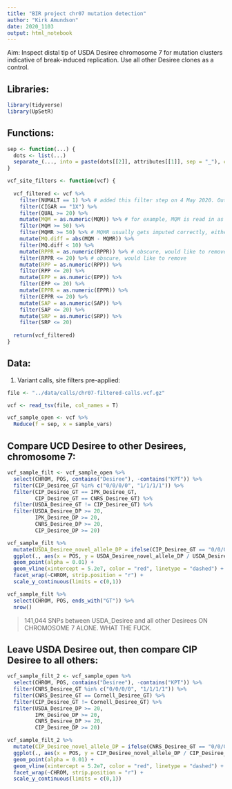 ```yaml
---
title: "BIR project chr07 mutation detection"
author: "Kirk Amundson"
date: 2020_1103
output: html_notebook
---
```


Aim: Inspect distal tip of USDA Desiree chromosome 7 for mutation clusters
indicative of break-induced replication. Use all other Desiree clones as
a control.

## Libraries:
```r
library(tidyverse)
library(UpSetR)
```

## Functions:
```r
sep <- function(...) {
  dots <- list(...)
  separate_(..., into = paste(dots[[2]], attributes[[1]], sep = "_"), convert = T, sep = ":")
}
```

```r
vcf_site_filters <- function(vcf) {
  
  vcf_filtered <- vcf %>% 
    filter(NUMALT == 1) %>% # added this filter step on 4 May 2020. Output was entirely NUMALT==1 anyway, but better to enforce it
    filter(CIGAR == "1X") %>%
    filter(QUAL >= 20) %>%
    mutate(MQM = as.numeric(MQM)) %>% # for example, MQM is read in as a character by default
    filter(MQM >= 50) %>%
    filter(MQMR >= 50) %>% # MQMR usually gets imputed correctly, either as double or numeric
    mutate(MQ.diff = abs(MQM - MQMR)) %>%
    filter(MQ.diff < 10) %>%
    mutate(RPPR = as.numeric(RPPR)) %>% # obscure, would like to remove
    filter(RPPR <= 20) %>% # obscure, would like to remove
    mutate(RPP = as.numeric(RPP)) %>%
    filter(RPP <= 20) %>%
    mutate(EPP = as.numeric(EPP)) %>%
    filter(EPP <= 20) %>%
    mutate(EPPR = as.numeric(EPPR)) %>%
    filter(EPPR <= 20) %>%
    mutate(SAP = as.numeric(SAP)) %>%
    filter(SAP <= 20) %>%
    mutate(SRP = as.numeric(SRP)) %>%
    filter(SRP <= 20)
  
  return(vcf_filtered)
}
```

## Data:
1. Variant calls, site filters pre-applied:
```r
file <- "../data/calls/chr07-filtered-calls.vcf.gz"
```

```r
vcf <- read_tsv(file, col_names = T)
```

```r
vcf_sample_open <- vcf %>% 
  Reduce(f = sep, x = sample_vars)
```

## Compare UCD Desiree to other Desirees, chromosome 7:
```r
vcf_sample_filt <- vcf_sample_open %>% 
  select(CHROM, POS, contains("Desiree"), -contains("KPT")) %>% 
  filter(CIP_Desiree_GT %in% c("0/0/0/0", "1/1/1/1")) %>% 
  filter(CIP_Desiree_GT == IPK_Desiree_GT,
         CIP_Desiree_GT == CNRS_Desiree_GT) %>% 
  filter(USDA_Desiree_GT != CIP_Desiree_GT) %>% 
  filter(USDA_Desiree_DP >= 20,
         IPK_Desiree_DP >= 20,
         CNRS_Desiree_DP >= 20,
         CIP_Desiree_DP >= 20)
```

```r
vcf_sample_filt %>% 
  mutate(USDA_Desiree_novel_allele_DP = ifelse(CIP_Desiree_GT == "0/0/0/0", as.numeric(USDA_Desiree_AO), USDA_Desiree_RO)) %>% 
  ggplot(., aes(x = POS, y = USDA_Desiree_novel_allele_DP / USDA_Desiree_DP)) +
  geom_point(alpha = 0.01) +
  geom_vline(xintercept = 5.2e7, color = "red", linetype = "dashed") +
  facet_wrap(~CHROM, strip.position = "r") +
  scale_y_continuous(limits = c(0,1))
```

```r
vcf_sample_filt %>% 
  select(CHROM, POS, ends_with("GT")) %>% 
  nrow()
```

> 141,044 SNPs between USDA_Desiree and all other Desirees ON CHROMOSOME 7 ALONE. WHAT THE FUCK.

## Leave USDA Desiree out, then compare CIP Desiree to all others:
```r
vcf_sample_filt_2 <- vcf_sample_open %>% 
  select(CHROM, POS, contains("Desiree"), -contains("KPT")) %>% 
  filter(CNRS_Desiree_GT %in% c("0/0/0/0", "1/1/1/1")) %>% 
  filter(CNRS_Desiree_GT == Cornell_Desiree_GT) %>% 
  filter(CIP_Desiree_GT != Cornell_Desiree_GT) %>% 
  filter(USDA_Desiree_DP >= 20,
         IPK_Desiree_DP >= 20,
         CNRS_Desiree_DP >= 20,
         CIP_Desiree_DP >= 20)
```

```r
vcf_sample_filt_2 %>% 
  mutate(CIP_Desiree_novel_allele_DP = ifelse(CNRS_Desiree_GT == "0/0/0/0", as.numeric(CIP_Desiree_AO), CIP_Desiree_RO)) %>% 
  ggplot(., aes(x = POS, y = CIP_Desiree_novel_allele_DP / CIP_Desiree_DP)) +
  geom_point(alpha = 0.01) +
  geom_vline(xintercept = 5.2e7, color = "red", linetype = "dashed") +
  facet_wrap(~CHROM, strip.position = "r") +
  scale_y_continuous(limits = c(0,1))
```

